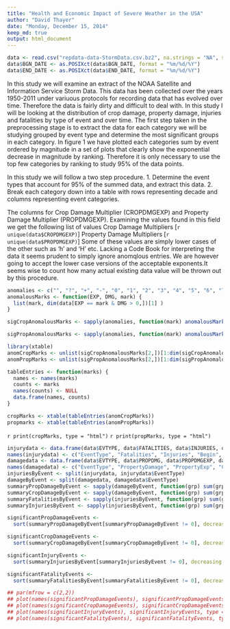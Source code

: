 ```yaml
---
title: "Health and Economic Impact of Severe Weather in the USA"
author: "David Thayer"
date: "Monday, December 15, 2014"
keep_md: true
output: html_document
---
```


```r


data <- read.csv("repdata-data-StormData.csv.bz2", na.strings = "NA", stringsAsFactors =FALSE)   
data$BGN_DATE <- as.POSIXct(data$BGN_DATE, format = "%m/%d/%Y")
data$END_DATE <- as.POSIXct(data$END_DATE, format = "%m/%d/%Y")          

```
In this study we will examine an extract of the NOAA Satellite and Information Service Storm Data. This data has been collected over the years 1950-2011 under variuous protocols for recording data that has evolved over time.  Therefore the data is fairly dirty and difficult to deal with.  In this study I will be looking at the distribution of crop damage, property damage, injuries and fatalities by type of event and over time. The first step taken in the preprocessing stage is to extract the data for each category we will be studying grouped by event type and determine the most significant groups in each category.  In figure 1 we have plotted each categories sum by event ordered by magnitude in a set of plots that clearly show the exponential decrease in magnitude by ranking.  Therefore it is only necessary to use the top few categories by ranking to study 95% of the data points.  

In this study we will follow a two step procedure. 
1. Determine the event types that account for 95% of the summed data, and extract this data.
2. Break each category down into a table with rows representing decade and columns representing event categories.

The columns for Crop Damage Multiplier (CROPDMGEXP)  and Property Damage Multiplier (PROPDMGEXP).  Examining the values found in this field we get the following list of values 
Crop Damage Multipliers [`r unique(data$CROPDMGEXP)`]
Property Damage Multipliers [`r unique(data$PROPDMGEXP)`]
Some of these values are simply lower cases of the other such as 'h' and 'H' etc.  Lacking a Code Book for interpreting the data it seems prudent to simply ignore anomqlous entries.  We are however going to accept the lower case versions of the acceptable exponents.It seems wise to count how many actual existing data value will be thrown out by this procedure.
```r
anomalies <- c("", "?", "+", "-", "0", "1", "2", "3", "4", "5", "6", "7", "8")
anomalousMarks <- function(EXP, DMG, mark) {
  list(mark, dim(data[EXP == mark & DMG > 0,])[1] )
}

sigCropAnomalousMarks <- sapply(anomalies, function(mark) anomalousMarks(data$CROPDMGEXP, data$CROPDMG, mark))

sigPropAnomalousMarks <- sapply(anomalies, function(mark) anomalousMarks(data$PROPDMGEXP, data$PROPDMG, mark))
```


```r
library(xtable)
anomCropMarks <- unlist(sigCropAnomalousMarks[2,])[1:dim(sigCropAnomalousMarks)[2]]
anomPropMarks <- unlist(sigPropAnomalousMarks[2,])[1:dim(sigPropAnomalousMarks)[2]]

tableEntries <- function(marks) {
  names <- names(marks)
  counts <- marks
  names(counts) <- NULL
  data.frame(names, counts)
}

cropMarks <- xtable(tableEntries(anomCropMarks))
propmarks <- xtable(tableEntries(anomPropMarks))
```
`r print(cropMarks, type = "html")`
`r print(propMarks, type = "html")`

```r
injurydata <- data.frame(data$EVTYPE, data$FATALITIES, data$INJURIES, data$BGN_DATE, data$END_DATE)
names(injurydata) <- c("EventType", "Fatalities", "Injuries", "Begin", "End")
damagedata <- data.frame(data$EVTYPE, data$PROPDMG, data$PROPDMGEXP, data$CROPDMG, data$CROPDMGEXP, data$BGN_DATE, data$END_DATE)
names(damagedata) <- c("EventType", "PropertyDamage", "PropertyExp", "CropDamage", "CropExp", "Begin", "End")
injuriesByEvent <- split(injurydata, injurydata$EventType)
damageByEvent <- split(damagedata, damagedata$EventType)
summaryPropDamageByEvent <- sapply(damageByEvent, function(grp) sum(grp$PropertyDamage))
summaryCropDamageByEvent <- sapply(damageByEvent, function(grp) sum(grp$CropDamage))
summaryFatalitiesByEvent <- sapply(injuriesByEvent, function(grp) sum(grp$Fatalities))
summaryInjuriesByEvent <- sapply(injuriesByEvent, function(grp) sum(grp$Injuries))
```


```r
significantPropDamageEvents <- 
  sort(summaryPropDamageByEvent[summaryPropDamageByEvent != 0], decreasing = TRUE)

significantCropDamageEvents <- 
  sort(summaryCropDamageByEvent[summaryCropDamageByEvent != 0], decreasing = TRUE)

significantInjuryEvents <- 
  sort(summaryInjuriesByEvent[summaryInjuriesByEvent != 0], decreasing = TRUE)

significantFatalityEvents <- 
  sort(summaryFatalitiesByEvent[summaryFatalitiesByEvent != 0], decreasing = TRUE)

```

```r
## par(mfrow = c(2,2))
## plot(names(significantPropDamageEvents), significantPropDamageEvents, type = "l", col = "blue")
## plot(names(significantCropDamageEvents), significantCropDamageEvents, type = "l", col = "green")
## plot(names(significantInjuryEvents), significantInjuryEvents, type = "l", col = "black")
## plot(names(significantFatalityEvents), significantFatalityEvents, type = "l", col = "red")

```



